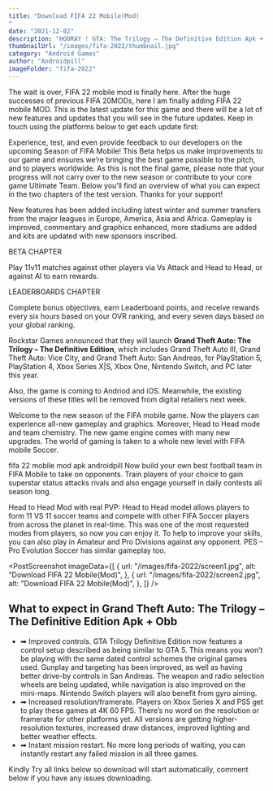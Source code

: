 ```yaml
---
title: "Download FIFA 22 Mobile(Mod)
"
date: "2021-12-02"
description: "HOORAY ! GTA: The Trilogy – The Definitive Edition Apk + Obb IS FINALLY HERE….. The Grand Theft Auto(GTA) series has become"
thumbnailUrl: "/images/fifa-2022/thumbnail.jpg"
category: "Android Games"
author: "Androidpill"
imageFolder: "fifa-2022"
---
```



The wait is over, FIFA 22 mobile mod is finally here. After the huge successes of previous FIFA 20MODs, here I am finally adding FIFA 22 mobile MOD. This is the latest update for this game and there will be a lot of new features and updates that you will see in the future updates. Keep in touch using the platforms below to get each update first:

Experience, test, and even provide feedback to our developers on the upcoming Season of FIFA Mobile! This Beta helps us make improvements to our game and ensures we’re bringing the best game possible to the pitch, and to players worldwide. As this is not the final game, please note that your progress will not carry over to the new season or contribute to your core game Ultimate Team. Below you’ll find an overview of what you can expect in the two chapters of the test version. Thanks for your support!

New features has been added including latest winter and summer transfers from the major leagues in Europe, America, Asia and Africa. Gameplay is improved, commentary and graphics enhanced, more stadiums are added and kits are updated with new sponsors inscribed.

BETA CHAPTER

Play 11v11 matches against other players via Vs Attack and Head to Head, or against AI to earn rewards.

LEADERBOARDS CHAPTER

Complete bonus objectives, earn Leaderboard points, and receive rewards every six hours based on your OVR ranking, and every seven days based on your global ranking.

Rockstar Games announced that they will launch **Grand Theft Auto: The Trilogy –
The Definitive Edition**, which includes Grand Theft Auto III, Grand Theft Auto:
Vice City, and Grand Theft Auto: San Andreas, for PlayStation 5, PlayStation 4, Xbox
Series X|S, Xbox One, Nintendo Switch, and PC later this year.

Also, the game is coming to Andriod and iOS. Meanwhile, the existing versions of these titles will be removed from digital retailers next week.

<NativeBanners type={3} />

Welcome to the new season of the FIFA mobile game. Now the players can experience all-new gameplay and graphics. Moreover, Head to Head mode and team chemistry. The new game engine comes with many new upgrades. The world of gaming is taken to a whole new level with FIFA mobile Soccer.

fifa 22 mobile mod apk androidpill
Now build your own best football team in FIFA Mobile to take on opponents. Train players of your choice to gain superstar status attacks rivals and also engage yourself in daily contests all season long.

Head to Head Mod with real PVP:
Head to Head model allows players to form 11 VS 11 soccer teams and compete with other FIFA Soccer players from across the planet in real-time. This was one of the most requested modes from players, so now you can enjoy it. To help to improve your skills, you can also play in Amateur and Pro Divisions against any opponent. PES – Pro Evolution Soccer has similar gameplay too.

<PostScreenshot
  imageData={[
    {
      url: "/images/fifa-2022/screen1.jpg",
      alt: "Download FIFA 22 Mobile(Mod)",
    },
    {
      url: "/images/fifa-2022/screen2.jpg",
      alt: "Download FIFA 22 Mobile(Mod)",
    },
  ]}
/>

## What to expect in Grand Theft Auto: The Trilogy – The Definitive Edition Apk + Obb

- ➡ Improved controls. GTA Trilogy Definitive Edition now features a control setup described as being similar to GTA 5. This means you won’t be playing with the same dated control schemes the original games used. Gunplay and targeting has been improved, as well as having better drive-by controls in San Andreas. The weapon and radio selection wheels are being updated, while navigation is also improved on the mini-maps. Nintendo Switch players will also benefit from gyro aiming.
- ➡ Increased resolution/framerate. Players on Xbox Series X and PS5 get to play these games at 4K 60 FPS. There’s no word on the resolution or framerate for other platforms yet. All versions are getting higher-resolution textures, increased draw distances, improved lighting and better weather effects.
- ➡ Instant mission restart. No more long periods of waiting, you can instantly restart any failed mission in all three games.

<DownloadLinks
  url="https://linkedprepenseprepense.com/q5qfg8veup?key=ee3100f4306f4ef023600190f239b221"
  text="DOWNLOAD LINK 1"
/>
<DownloadLinks url="https://www.taptap.io/app/174180" text="DOWNLOAD LINK 2" />

<DownloadLinks
  url="https://linkedprepenseprepense.com/q5qfg8veup?key=ee3100f4306f4ef023600190f239b221"
  text="DOWNLOAD LINK 3"
/>

<p class="text-center text-sm ">
  Kindly Try all links below so download will start automatically, comment below
  if you have any issues downloading.
</p>
